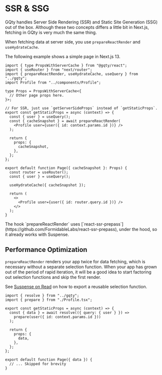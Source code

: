 
# SSR & SSG

GQty handles Server Side Rendering (SSR) and Static Site Generation (SSG) out
of the box. Although these two concepts differs a little bit in Next.js,
fetching in GQty is very much the same thing.

When fetching data at server side, you use `prepareReactRender` and
`useHydrateCache`.

The following example shows a simple page in Next.js 13.

```tsx filename="pages/user/[id].tsx"
import { type PropsWithServerCache } from "@gqty/react";
import { useRouter } from "next/router";
import { prepareReactRender, useHydrateCache, useQuery } from "../gqty";
import Profile from "../components/Profile";

type Props = PropsWithServerCache<{
  // Other page props here.
}>;

// For SSR, just use `getServerSideProps` instead of `getStaticProps`.
export const getStaticProps = async (context) => {
  const { user } = useQuery();
  const { cacheSnapshot } = await prepareReactRender(
    <Profile user={user({ id: context.params.id })} />
  );

  return {
    props: {
      cacheSnapshot,
    },
  };
};

export default function Page({ cacheSnapshot }: Props) {
  const router = useRouter();
  const { user } = useQuery();

  useHydrateCache({ cacheSnapshot });

  return (
    <>
      <Profile user={user({ id: router.query.id })} />
    </>
  );
}
```

<Alert title="Suspense is supported">
  The hook `prepareReactRender` uses
  [`react-ssr-prepass`](https://github.com/FormidableLabs/react-ssr-prepass),
  under the hood, so it already works with Suspense.
</Alert>

## Performance Optimization

`prepareReactRender` renders your app twice for data fetching, which is
necessary without a separate selection function. When your app has grown out of
the period of rapid iteration, it will be a good idea to start factoring out
selection functions and skip the first render.

See [Suspense on Read](/guides/react/read#suspense) on how to export a reusable
selection function.

```tsx filename="pages/user/[id].tsx"
import { resolve } from "../gqty";
import { prepare } from "./Profile.tsx";

export const getStaticProps = async (context) => {
  const { data } = await resolve(({ query: { user } }) =>
    prepare(user({ id: context.params.id }))
  );

  return {
    props: {
      data,
    },
  };
};

export default function Page({ data }) {
  // ... Skipped for brevity
}
```
